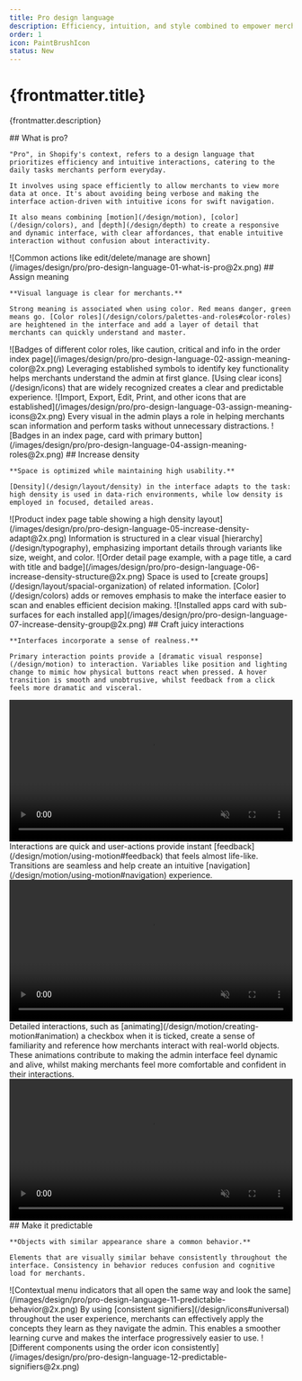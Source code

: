 ```yaml
---
title: Pro design language
description: Efficiency, intuition, and style combined to empower merchants with data-rich views, action-driven interfaces, and dynamic interactions.
order: 1
icon: PaintBrushIcon
status: New
---
```


# {frontmatter.title}

<Lede>{frontmatter.description}</Lede>

<LayoutSection card>
  <Text>
    ## What is pro?

    "Pro", in Shopify's context, refers to a design language that prioritizes efficiency and intuitive interactions, catering to the daily tasks merchants perform everyday.

    It involves using space efficiently to allow merchants to view more data at once. It's about avoiding being verbose and making the interface action-driven with intuitive icons for swift navigation.

    It also means combining [motion](/design/motion), [color](/design/colors), and [depth](/design/depth) to create a responsive and dynamic interface, with clear affordances, that enable intuitive interaction without confusion about interactivity.

  </Text>

  <Large>
    ![Common actions like edit/delete/manage are shown](/images/design/pro/pro-design-language-01-what-is-pro@2x.png)
  </Large>
</LayoutSection>

<LayoutSection card>
  <Text>
    ## Assign meaning

    **Visual language is clear for merchants.**

    Strong meaning is associated when using color. Red means danger, green means go. [Color roles](/design/colors/palettes-and-roles#color-roles) are heightened in the interface and add a layer of detail that merchants can quickly understand and master.

  </Text>

<Large>
  ![Badges of different color roles, like caution, critical and info in the
  order index
  page](/images/design/pro/pro-design-language-02-assign-meaning-color@2x.png)
</Large>

<Text>
  Leveraging established symbols to identify key functionality helps merchants
  understand the admin at first glance. [Using clear icons](/design/icons) that
  are widely recognized creates a clear and predictable experience.
</Text>

<Large>
  ![Import, Export, Edit, Print, and other icons that are
  established](/images/design/pro/pro-design-language-03-assign-meaning-icons@2x.png)
</Large>

<Text>
  Every visual in the admin plays a role in helping merchants scan information
  and perform tasks without unnecessary distractions.
</Text>

  <Large>
    ![Badges in an index page, card with primary button](/images/design/pro/pro-design-language-04-assign-meaning-roles@2x.png)
  </Large>
</LayoutSection>

<LayoutSection card>
  <Text>
    ## Increase density

    **Space is optimized while maintaining high usability.**

    [Density](/design/layout/density) in the interface adapts to the task: high density is used in data-rich environments, while low density is employed in focused, detailed areas.

  </Text>

<Large>
  ![Product index page table showing a high density
  layout](/images/design/pro/pro-design-language-05-increase-density-adapt@2x.png)
</Large>

<Text>
  Information is structured in a clear visual [hierarchy](/design/typography),
  emphasizing important details through variants like size, weight, and color.
</Text>

<Large>
  ![Order detail page example, with a page title, a card with title and
  badge](/images/design/pro/pro-design-language-06-increase-density-structure@2x.png)
</Large>

<Text>
  Space is used to [create groups](/design/layout/spacial-organization) of
  related information. [Color](/design/colors) adds or removes emphasis to make
  the interface easier to scan and enables efficient decision making.
</Text>

  <Large>
    ![Installed apps card with sub-surfaces for each installed app](/images/design/pro/pro-design-language-07-increase-density-group@2x.png)
  </Large>
</LayoutSection>

<LayoutSection card>
  <Text>
    ## Craft juicy interactions

    **Interfaces incorporate a sense of realness.**

    Primary interaction points provide a [dramatic visual response](/design/motion) to interaction. Variables like position and lighting change to mimic how physical buttons react when pressed. A hover transition is smooth and unobtrusive, whilst feedback from a click feels more dramatic and visceral.

  </Text>

<Large>
  <video
    width="100%"
    style={{borderRadius: '8px'}}
    height="auto"
    controls
    autoPlay
    playsInline
    muted
    loop
  >
    <source
      src="/images/design/pro/pro-design-language-08-juicy-realness.mp4"
      type="video/mp4"
    />
    A series of buttons in every state, default, hovered and clicked
  </video>
</Large>

<Text>
  Interactions are quick and user-actions provide instant
  [feedback](/design/motion/using-motion#feedback) that feels almost life-like.
  Transitions are seamless and help create an intuitive
  [navigation](/design/motion/using-motion#navigation) experience.
</Text>

<Large>
  <video
    width="100%"
    style={{borderRadius: '8px'}}
    height="auto"
    controls
    autoPlay
    playsInline
    muted
    loop
  >
    <source
      src="/images/design/pro/pro-design-language-09-juicy-quick.mp4"
      type="video/mp4"
    />
    Navigation opening/closing animation
  </video>
</Large>

<Text>
  Detailed interactions, such as
  [animating](/design/motion/creating-motion#animation) a checkbox when it is
  ticked, create a sense of familiarity and reference how merchants interact
  with real-world objects. These animations contribute to making the admin
  interface feel dynamic and alive, whilst making merchants feel more
  comfortable and confident in their interactions.
</Text>

  <Large>
    <video width="100%" style={{borderRadius: '8px'}} height="auto" controls autoPlay playsInline muted loop>
      <source src="/images/design/pro/pro-design-language-10-juicy-animation.mp4" type="video/mp4" />
      Animation of a checkbox being ticked in an index page
    </video>
  </Large>
</LayoutSection>

<LayoutSection card>
  <Text>
    ## Make it predictable

    **Objects with similar appearance share a common behavior.**

    Elements that are visually similar behave consistently throughout the interface. Consistency in behavior reduces confusion and cognitive load for merchants.

  </Text>

<Large>
  ![Contextual menu indicators that all open the same way and look the
  same](/images/design/pro/pro-design-language-11-predictable-behavior@2x.png)
</Large>

<Text>
  By using [consistent signifiers](/design/icons#universal) throughout the user
  experience, merchants can effectively apply the concepts they learn as they
  navigate the admin. This enables a smoother learning curve and makes the
  interface progressively easier to use.
</Text>

  <Large>
    ![Different components using the order icon consistently](/images/design/pro/pro-design-language-12-predictable-signifiers@2x.png)
  </Large>
</LayoutSection>
